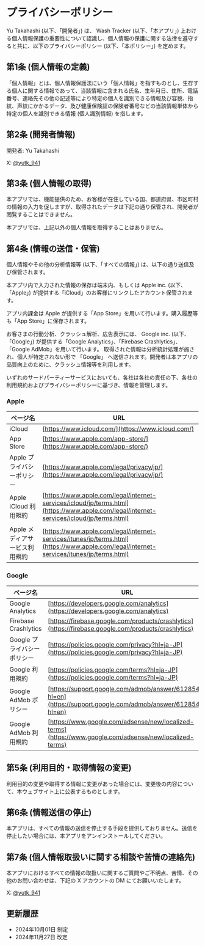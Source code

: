 # プライバシーポリシー

Yu Takahashi (以下、「開発者」) は、 Wash Tracker (以下、「本アプリ」) 上おける個人情報保護の重要性について認識し、個人情報の保護に関する法律を遵守すると共に、以下のプライバシーポリシー (以下、「本ポリシー」) を定めます。

## 第1条 (個人情報の定義) 

「個人情報」とは、個人情報保護法にいう「個人情報」を指すものとし、生存する個人に関する情報であって、当該情報に含まれる氏名、生年月日、住所、電話番号、連絡先その他の記述等により特定の個人を識別できる情報及び容貌、指紋、声紋にかかるデータ、及び健康保険証の保険者番号などの当該情報単体から特定の個人を識別できる情報 (個人識別情報) を指します。

## 第2条 (開発者情報) 

開発者: Yu Takahashi

X: [@yutk_941](https://x.com/yutk_941)

## 第3条 (個人情報の取得)

本アプリでは、機能提供のため、お客様が在住している国、都道府県、市区町村の情報の入力を促しますが、取得されたデータは下記の通り保管され、開発者が閲覧することはできません。

本アプリでは、上記以外の個人情報を取得することはありません。

## 第4条 (情報の送信・保管)

個人情報やその他の分析情報等 (以下、「すべての情報」) は、以下の通り送信及び保管されます。

本アプリ内で入力された情報の保存は端末内、もしくは Apple inc. (以下、「Apple」) が提供する「iCloud」のお客様にリンクしたアカウント保管されます。

アプリ内課金は Apple が提供する「App Store」を用いて行います。購入履歴等も「App Store」に保存されます。

お客さまの行動分析、クラッシュ解析、広告表示には、 Google inc. (以下、「Google」) が提供する「Google Analytics」、「Firebase Crashlytics」、「Google AdMob」を用いて行います。 取得された情報は分析統計処理が施され、個人が特定されない形で 「Google」 へ送信されます。開発者は本アプリの品質向上のために、クラッシュ情報等を利用します。

いずれのサードパーティーサービスにおいても、各社は各社の責任の下、各社の利用規約およびプライバシーポリシーに基づき、情報を管理します。

### Apple

| ページ名 | URL |
|--- | --- |
| iCloud | [https://www.icloud.com/](https://www.icloud.com/) |
| App Store | [https://www.apple.com/app-store/](https://www.apple.com/app-store/) |
| Apple プライバシーポリシー | [https://www.apple.com/legal/privacy/jp/](https://www.apple.com/legal/privacy/jp/) |
| Apple iCloud 利用規約 | [https://www.apple.com/legal/internet-services/icloud/jp/terms.html](https://www.apple.com/legal/internet-services/icloud/jp/terms.html) |
| Apple メディアサービス利用規約 | [https://www.apple.com/legal/internet-services/itunes/jp/terms.html](https://www.apple.com/legal/internet-services/itunes/jp/terms.html) |

### Google

| ページ名 | URL |
|---|---|
| Google Analytics | [https://developers.google.com/analytics](https://developers.google.com/analytics) |
| Firebase Crashlytics | [https://firebase.google.com/products/crashlytics](https://firebase.google.com/products/crashlytics) |
| Google プライバシーポリシー | [https://policies.google.com/privacy?hl=ja-JP](https://policies.google.com/privacy?hl=ja-JP) |
| Google 利用規約 | [https://policies.google.com/terms?hl=ja-JP](https://policies.google.com/terms?hl=ja-JP) |
| Google AdMob ポリシー | [https://support.google.com/admob/answer/6128543?hl=en](https://support.google.com/admob/answer/6128543?hl=en) |
| Google AdMob 利用規約 | [https://www.google.com/adsense/new/localized-terms](https://www.google.com/adsense/new/localized-terms) |

## 第5条 (利用目的・取得情報の変更) 

利用目的の変更や取得する情報に変更があった場合には、変更後の内容について、本ウェブサイト上に公表するものとします。

## 第6条 (情報送信の停止) 

本アプリは、すべての情報の送信を停止する手段を提供しておりません。送信を停止したい場合には、本アプリをアンインストールしてください。

## 第7条 (個人情報取扱いに関する相談や苦情の連絡先) 

本アプリにおけるすべての情報の取扱いに関するご質問やご不明点、苦情、その他のお問い合わせは、下記の X アカウントの DM にてお願いいたします。

X: [@yutk_941](https://x.com/yutk_941)

## 更新履歴

- 2024年10月01日 制定
- 2024年11月27日 改定
